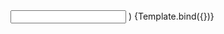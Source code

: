 

<Meta title="atoms/Input" component={InputGroup} />

  <InputGroup>
    <Input {...args} />
  </InputGroup>
)

<Canvas>
  <Story
    name="InputGroup"
    argTypes={{}}
    args={{
      placeholder: "12345...",
    }}
  >
    {Template.bind({})}
  </Story>
</Canvas>
